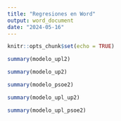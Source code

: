 ```yaml
---
title: "Regresiones en Word"
output: word_document
date: "2024-05-16"
---
```


```r
knitr::opts_chunk$set(echo = TRUE)
```

```r
summary(modelo_upl2)
```

```r
summary(modelo_up2)
```

```r
summary(modelo_psoe2)
```

```r
summary(modelo_upl_up2)
```

```r
summary(modelo_upl_psoe2)
```
